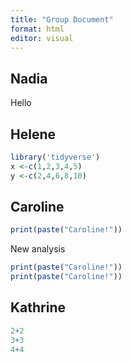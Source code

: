 ```yaml
---
title: "Group Document"
format: html
editor: visual
---
```


## Nadia

Hello

## Helene

```r
library('tidyverse')
x <-c(1,2,3,4,5)
y <-c(2,4,6,8,10)
```

## Caroline

```r
print(paste("Caroline!"))

```

New analysis

```r
print(paste("Caroline!"))
print(paste("Caroline!"))
```

## Kathrine

```r
2+2
3+3
4+4
```

# 
